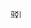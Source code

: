 <span style="white-space:nowrap;">[[File:Symbol declined.svg|16px|驳回]]&nbsp;'''{{{1|驳回}}}'''</span><noinclude>{{documentation}}</noinclude>